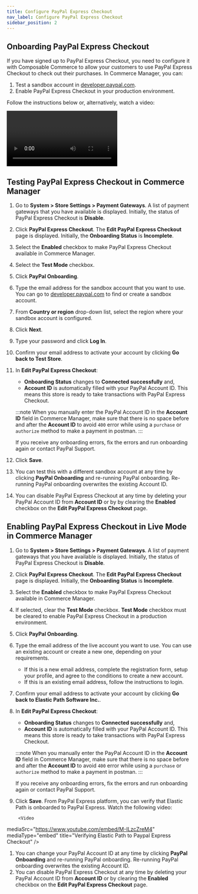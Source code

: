 ```yaml
---
title: Configure PayPal Express Checkout
nav_label: Configure PayPal Express Checkout
sidebar_position: 2
---
```


## Onboarding PayPal Express Checkout

If you have signed up to PayPal Express Checkout, you need to configure it with Composable Commerce to allow your customers to use PayPal Express Checkout to check out their purchases. In Commerce Manager, you can:

1. Test a sandbox account in [developer.paypal.com](https://developer.paypal.com/).
1. Enable PayPal Express Checkout in your production environment.

Follow the instructions below or, alternatively, watch a video:

<Video
  mediaSrc="https://www.youtube.com/embed/07pKiaKc1ds"
  mediaType="embed"
  title="Configuring Paypal Express Checkout" />

## Testing PayPal Express Checkout in Commerce Manager

1. Go to **System > Store Settings > Payment Gateways**. A list of payment gateways that you have available is displayed. Initially, the status of PayPal Express Checkout is **Disable**.
1. Click **PayPal Express Checkout**. The **Edit PayPal Express Checkout** page is displayed. Initially, the **Onboarding Status** is **Incomplete**.
1. Select the **Enabled** checkbox to make PayPal Express Checkout available in Commerce Manager.
1. Select the **Test Mode** checkbox.
1. Click **PayPal Onboarding**.
1. Type the email address for the sandbox account that you want to use. You can go to [developer.paypal.com](https://developer.paypal.com/) to find or create a sandbox account.
1. From **Country or region** drop-down list, select the region where your sandbox account is configured.
1. Click **Next**.
1. Type your password and click **Log In**.
1. Confirm your email address to activate your account by clicking **Go back to Test Store**.
1. In **Edit PayPal Express Checkout**:

    - **Onboarding Status** changes to **Connected successfully** and,
    - **Account ID** is automatically filled with your PayPal Account ID. This means this store is ready to take transactions with PayPal Express Checkout.

    :::note
    When you manually enter the PayPal Account ID in the **Account ID** field in Commerce Manager, make sure that there is no space before and after the **Account ID** to avoid `400` error while using a `purchase` or `authorize` method to make a payment in postman.
    :::

    If you receive any onboarding errors, fix the errors and run onboarding again or contact PayPal Support.

1. Click **Save**.
1. You can test this with a different sandbox account at any time by clicking **PayPal Onboarding** and re-running PayPal onboarding. Re-running PayPal onboarding overwrites the existing Account ID.
1. You can disable PayPal Express Checkout at any time by deleting your PayPal Account ID from **Account ID** or by by clearing the **Enabled** checkbox on the **Edit PayPal Express Checkout** page.

## Enabling PayPal Express Checkout in Live Mode in Commerce Manager

1. Go to **System > Store Settings > Payment Gateways**. A list of payment gateways that you have available is displayed. Initially, the status of PayPal Express Checkout is **Disable**.
1. Click **PayPal Express Checkout**. The **Edit PayPal Express Checkout** page is displayed. Initially, the **Onboarding Status** is **Incomplete**.
1. Select the **Enabled** checkbox to make PayPal Express Checkout available in Commerce Manager.
1. If selected, clear the **Test Mode** checkbox. **Test Mode** checkbox must be cleared to enable PayPal Express Checkout in a production environment.
1. Click **PayPal Onboarding**.
1. Type the email address of the live account you want to use. You can use an existing account or create a new one, depending on your requirements.

    - If this is a new email address, complete the registration form, setup your profile, and agree to the conditions to create a new account.
    - If this is an existing email address, follow the instructions to login.

1. Confirm your email address to activate your account by clicking **Go back to Elastic Path Software Inc.**.
1. In **Edit PayPal Express Checkout**:

    - **Onboarding Status** changes to **Connected successfully** and,
    - **Account ID** is automatically filled with your PayPal Account ID. This means this store is ready to take transactions with PayPal Express Checkout.

    :::note
    When you manually enter the PayPal Account ID in the **Account ID** field in Commerce Manager, make sure that there is no space before and after the **Account ID** to avoid `400` error while using a `purchase` or `authorize` method to make a payment in postman.
    :::

    If you receive any onboarding errors, fix the errors and run onboarding again or contact PayPal Support.

1. Click **Save**. From PayPal Express platform, you can verify that Elastic Path is onboarded to PayPal Express. Watch the following video:
        
        <Video
  mediaSrc="https://www.youtube.com/embed/M-ILzcZreM4"
  mediaType="embed"
  title="Verifying Elastic Path to Paypal Express Checkout" />

1. You can change your PayPal Account ID at any time by clicking **PayPal Onboarding** and re-running PayPal onboarding. Re-running PayPal onboarding overwrites the existing Account ID.
1. You can disable PayPal Express Checkout at any time by deleting your PayPal Account ID from **Account ID** or by clearing the **Enabled** checkbox on the **Edit PayPal Express Checkout** page.
